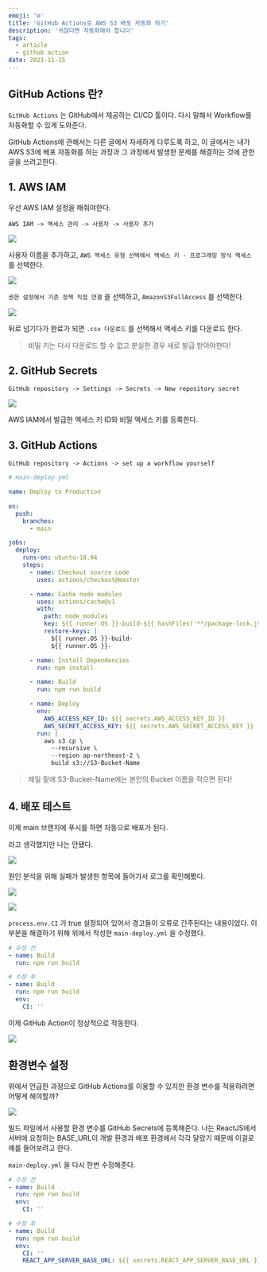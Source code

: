 ```yaml
---
emoji: '⚙️'
title: 'GitHub Actions로 AWS S3 배포 자동화 하기'
description: '귀찮다면 자동화해야 합니다'
tags:
  - article
  - github action
date: 2021-11-15
---
```


## GitHub Actions 란?

`GitHub Actions` 는 GitHub에서 제공하는 CI/CD 툴이다. 다시 말해서 Workflow를 자동화할 수 있게 도와준다.

GitHub Actions에 관해서는 다른 글에서 자세하게 다루도록 하고, 이 글에서는 내가 AWS S3에 배포 자동화를 하는 과정과 그 과정에서 발생한 문제를 해결하는 것에 관한 글을 쓰려고한다.

## 1. AWS IAM

우선 AWS IAM 설정을 해줘야한다.

`AWS IAM -> 액세스 관리 -> 사용자 -> 사용자 추가`

![](0.png)

사용자 이름을 추가하고, `AWS 액세스 유형 선택에서 액세스 키 - 프로그래밍 방식 액세스` 를 선택한다.

![](1.png)

`권한 설정에서 기존 정책 직접 연결` 을 선택하고, `AmazonS3FullAccess` 를 선택한다.

![](2.png)

뒤로 넘기다가 완료가 되면 `.csv 다운로드` 를 선택해서 액세스 키를 다운로드 한다.

> 비밀 키는 다시 다운로드 할 수 없고 분실한 경우 새로 발급 받아야한다!

## 2. GitHub Secrets

`GitHub repository -> Settings -> Secrets -> New repository secret`

![](3.png)

AWS IAM에서 발급한 액세스 키 ID와 비밀 액세스 키를 등록한다.

## 3. GitHub Actions

`GitHub repository -> Actions -> set up a workflow yourself`

```yml
# main-deploy.yml

name: Deploy to Production

on:
  push:
    branches:
      - main

jobs:
  deploy:
    runs-on: ubuntu-18.04
    steps:
      - name: Checkout source code
        uses: actions/checkout@master

      - name: Cache node modules
        uses: actions/cache@v1
        with:
          path: node_modules
          key: ${{ runner.OS }}-build-${{ hashFiles('**/package-lock.json') }}
          restore-keys: |
            ${{ runner.OS }}-build-
            ${{ runner.OS }}-

      - name: Install Dependencies
        run: npm install

      - name: Build
        run: npm run build

      - name: Deploy
        env:
          AWS_ACCESS_KEY_ID: ${{ secrets.AWS_ACCESS_KEY_ID }}
          AWS_SECRET_ACCESS_KEY: ${{ secrets.AWS_SECRET_ACCESS_KEY }}
        run: |
          aws s3 cp \
            --recursive \
            --region ap-northeast-2 \
            build s3://S3-Bucket-Name
```

> 제일 밑에 S3-Bucket-Name에는 본인의 Bucket 이름을 적으면 된다!

## 4. 배포 테스트

이제 main 브랜치에 푸시를 하면 자동으로 배포가 된다.

라고 생각했지만 나는 안됐다.

![](4.png)

원인 분석을 위해 실패가 발생한 항목에 들어가서 로그를 확인해봤다.

![](6.png)

![](7.png)

`process.env.CI` 가 true 설정되어 있어서 경고들이 오류로 간주된다는 내용이었다. 이 부분을 해결하기 위해 위에서 작성한 `main-deploy.yml` 을 수정했다.

```yml
# 수정 전
- name: Build
  run: npm run build

# 수정 후
- name: Build
  run: npm run build
  env:
    CI: ''
```

이제 GitHub Action이 정상적으로 작동한다.

![](5.png)

## 환경변수 설정

위에서 언급한 과정으로 GitHub Actions를 이용할 수 있지만 환경 변수를 적용하려면 어떻게 해야할까?

![](3.png)

빌드 파일에서 사용할 환경 변수를 GitHub Secrets에 등록해준다. 나는 ReactJS에서 서버에 요청하는 BASE_URL이 개발 환경과 배포 환경에서 각각 달랐기 때문에 이걸로 예를 들어보려고 한다.

`main-deploy.yml` 을 다시 한번 수정해준다.

```yml
# 수정 전
- name: Build
  run: npm run build
  env:
    CI: ''

# 수정 후
- name: Build
  run: npm run build
  env:
    CI: ''
    REACT_APP_SERVER_BASE_URL: ${{ secrets.REACT_APP_SERVER_BASE_URL }}
```
